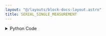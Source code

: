 ```yaml
---
layout: "@/layouts/block-docs-layout.astro"
title: SERIAL_SINGLE_MEASUREMENT
---
```



<PythonDocsDisplay docstring={docstring} />
<AppDisplay app={app} blockName="SERIAL_SINGLE_MEASUREMENT" client:visible />

<details>
<summary>Python Code</summary>
```python
from flojoy import SerialDevice, flojoy, OrderedPair
from typing import Optional
import serial
import numpy as np


@flojoy(deps={"pyserial": "3.5"})
def SERIAL_SINGLE_MEASUREMENT(
    device: SerialDevice,
    default: Optional[OrderedPair] = None,
    baudrate: int = 9600,
) -> OrderedPair:
    """The SERIAL_SINGLE_MEASUREMENT node takes a single reading of data from an Arduino or a similar serial device.

    Parameters
    ----------
    baudrate : int
        Baud rate for the serial communication.
    comport : string
        Defines the comunication port on which the serial device is connected.
    """

    ser = serial.Serial(device.port, timeout=1, baudrate=baudrate)
    s = ""
    while s == "":
        s = ser.readline().decode()

    reading = s[:-2].split(",")
    reading = np.array(reading)  # Create an array
    reading = reading.astype("float64")  # Convert the array to float
    x = np.arange(0, reading.size)  # Create a second array

    return OrderedPair(x=x, y=reading)

```
[Find this Flojoy Block on GitHub](https://github.com/flojoy-ai/blocks/blob/main/blocks/IO/PROTOCOLS/SERIAL/SERIAL_SINGLE_MEASUREMENT/SERIAL_SINGLE_MEASUREMENT.py)
</details>


## Example
